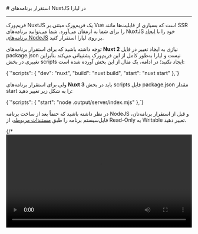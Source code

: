 

<Layout>
<Head>
<title>مستندات استقرار برنامه‌های NuxtJS - لیارا</title>
<meta property="og:title" content="مستندات خدمات رایانش ابری لیارا" />
<meta property="og:description" content="مستندات مربوط به نحوه استقرار برنامه‌های NuxtJS در پلتفرم NodeJS در لیارا"  />
</Head>
# استقرار برنامه‌های NuxtJS در لیارا
<hr className="mb-2" />

فریم‌ورک NuxtJS یک فریم‌ورک مبتنی بر Vue است که بسیاری از قابلیت‌ها مانند SSR را برای شما به ارمغان می‌آورد. شما می‌توانید برنامه‌های NuxtJS خود را با <a href="../../how-tos/create-app" className="text-[#2196f3] ">ایجاد برنامه‌های NodeJS</a> بر روی لیارا استقرار کنید.

توجه داشته باشید که برای استقرار برنامه‌های <b>Nuxt 2</b> نیازی به ایجاد تغییر در فایل <Important>package.json </Important>نیست و لیارا به‌طور کامل از این فریم‌ورک پشتیبانی می‌کند بنابراین تغییری در بخش <Important>scripts</Important> ایجاد نکنید؛ در ادامه، یک مثال از این بخش آورده شده است:

<div className="h-2" />
<div dir='ltr'>
    <Highlight className="json">
        {`"scripts": {
    "dev": "nuxt",
    "build": "nuxt build",
    "start": "nuxt start"
},`}
    </Highlight>
</div>
<div className="h-2" />

ولی برای استقرار برنامه‌های <b>Nuxt 3</b> باید در بخش <Important>scripts</Important> فایل <Important>package.json</Important> مقدار <Important>start</Important> را به شکل زیر تغییر دهید:
<div className="h-2" />
<div dir='ltr'>
    <Highlight className="json">
        {`"scripts": {
    "start": "node .output/server/index.mjs"
},`}
    </Highlight>
</div>
<div className="h-2" />

<Alert variant="info">
<p>
    در نظر داشته باشید که حتماً بعد از ساخت برنامه NodeJS و قبل از استقرار برنامه‌تان، فایل‌سیستم برنامه را طبق <a href="/paas/details/file-system/#how-to-make-fs-writable" className="text-[#2196f3]">مستندات مربوطه</a>، از Read-Only به Writable تغییر دهید.
</p>
</Alert>


<Section id="deploy" title="استقرار برنامه" />
<Tabs 
    tabs={["Liara Console", "Liara CLI"]} 
    content={[
    <>
    {/* 
    <video
        src="https://media.liara.ir/nuxtjs/nuxtjs-desktop.mp4"
        controls="controls"
        className="block w-full"
        width="100%"
    />
    <br />
    */}
    
    <p>
    در نهایت کافیست تا برنامه خود را با کنسول و پورت 3000، در لیارا آپلود کنید و عملیات استقرار را انجام دهید تا برنامه با موفقیت در لیارا مستقر شود.
    </p>
    </>,

    <>
        <video
        src="https://media.liara.ir/nuxtjs/nuxtjs-cli.mp4"
        controls="controls"
        className="block w-full"
        width="100%"
    />
    <br />
    <p>
    در نهایت کافیست تا دستور زیر را اجرا کنید تا برنامه شما در لیارا مستقر شود:
    </p>
    <div className="h-2" />
    <div dir='ltr'>
        <Highlight className="bash">
            {`liara deploy --port=3000 --platform=node`}
        </Highlight>
    </div>
    <div className="h-2" />
    </>,

]} 
/>


<Section id="set-envs" title="تنظیم متغیرها در برنامه NuxtJS"/>

یکی از بهترین روش‌ها برای تنظیم پویای متغیرهای محیطی بدون نیاز به اجرای مجدد دستور <Important>npm run build</Important>، استفاده از روش زیر است: 
<div className="h-2" />

۱. فرض کنید که قصد دارید از یک متغیر به نام <Important>API_BASE</Important> به‌صورت public (در دسترس در فرانت‌اند) و از یک متغیر به نام <Important>API_SECRET</Important> به صورت private (در دسترس فقط برای بک‌اند)، استفاده کنید. بنابراین در ابتدا، باید 
در فایل <Important>nuxt.config</Important> خود، قطعه کد زیر را قرار دهید: 

<div className="h-2" />
<div dir='ltr'>
    <Highlight className="bash">
        {`export default defineNuxtConfig({
          runtimeConfig: {
            apiSecret: '',
            public: {
              apiBase: '', 
            }
          },
        })`}
    </Highlight>
</div>
<div className="h-2" />
به شکل فوق، متغیرهای محیطی در برنامه شناخته می‌شوند. 
<div className="h-2" />


۲. در ادامه، باید متغیرهای <Important>NUXT_PUBLIC_API_BASE</Important> و <Important>NUXT_API_SECRET</Important> را به همراه مقادیرشان، طبق <a href="/paas/details/envs/#add-envs" className="text-[#2196f3]">مستندات تنظیم متغیر محیطی</a>، به برنامه خود در لیارا، اضافه کنید. 
<div className="h-2" />

در NuxtJS، باید قوانین زیر را برای متغیرهای public رعایت کنید:

<div className="h-2" />
<ul>
<li>متغیرها باید با عبارت <Important>NUXT_PUBLIC</Important> شروع شوند</li>
<li>تمامی حروف متغیرها، UPPERCASE (حروف انگلیسی بزرگ) باشند</li>
<li>در صورتی که متغیر چندکلمه‌ای است، به جای ساختار camelCase، قبل از شروع هر کلمه جدید، علامت <Important>_</Important> گذاشته شود</li>
</ul>
<div className="h-2" />
مثال: 

<div className="h-2" />
<div dir='ltr'>
    <Highlight className="bash">
        {`apiBase --> NUXT_PUBLIC_API_BASE
myOwnVar --> NUXT_PUBLIC_MY_OWN_VAR
some --> NUXT_PUBLIC_SOME`}
    </Highlight>
</div>
<div className="h-2" />

همچنین، باید قوانین زیر را برای متغیرهای private رعایت کنید:


<div className="h-2" />
<ul>
<li>متغیرها باید با عبارت <Important>NUXT</Important> شروع شوند</li>
<li>تمامی حروف متغیرها، UPPERCASE (حروف انگلیسی بزرگ) باشند</li>
<li>در صورتی که متغیر چندکلمه‌ای است، به جای ساختار camelCase، قبل از شروع هر کلمه جدید، علامت <Important>_</Important> گذاشته شود</li>
</ul>
<div className="h-2" />
مثال: 

<div className="h-2" />
<div dir='ltr'>
    <Highlight className="bash">
        {`apiBase --> NUXT_API_BASE
myOwnVar --> NUXT_MY_OWN_VAR
some --> NUXT_SOME`}
    </Highlight>
</div>
<div className="h-2" />

بعد از انجام کارهای فوق، می‌توانید از متغیر محیطی در برنامه خود استفاده کنید
و در صورت نیاز، تنها کافیست تا متغیر محیطی را تغییر دهید و دیگر نیازی به build مجدد برنامه، نخواهد بود. 

<br />
<video
    src="https://media.liara.ir/nuxtjs/set-envs.mp4"
    controls="controls"
    className="block w-full"
    width="100%"
/>


<br />
<Alert variant="success">
<p>
همچنین بخوانید: <a href="/paas/static/related-apps/nuxtjs" className="text-[#2196f3] ">استفاده از قابلیت Static Site Generation در برنامه‌های NuxtJS</a>
</p>
</Alert>
<Alert variant="success">
<p>
همچنین بخوانید: <a href="../../fix-common-errors/cors-error/nuxtjs" className="text-[#2196f3] ">رفع خطای CORS در فریم‌ورک NuxtJS</a>
</p>
</Alert>

</Layout>